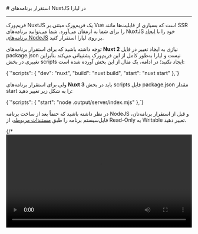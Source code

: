 

<Layout>
<Head>
<title>مستندات استقرار برنامه‌های NuxtJS - لیارا</title>
<meta property="og:title" content="مستندات خدمات رایانش ابری لیارا" />
<meta property="og:description" content="مستندات مربوط به نحوه استقرار برنامه‌های NuxtJS در پلتفرم NodeJS در لیارا"  />
</Head>
# استقرار برنامه‌های NuxtJS در لیارا
<hr className="mb-2" />

فریم‌ورک NuxtJS یک فریم‌ورک مبتنی بر Vue است که بسیاری از قابلیت‌ها مانند SSR را برای شما به ارمغان می‌آورد. شما می‌توانید برنامه‌های NuxtJS خود را با <a href="../../how-tos/create-app" className="text-[#2196f3] ">ایجاد برنامه‌های NodeJS</a> بر روی لیارا استقرار کنید.

توجه داشته باشید که برای استقرار برنامه‌های <b>Nuxt 2</b> نیازی به ایجاد تغییر در فایل <Important>package.json </Important>نیست و لیارا به‌طور کامل از این فریم‌ورک پشتیبانی می‌کند بنابراین تغییری در بخش <Important>scripts</Important> ایجاد نکنید؛ در ادامه، یک مثال از این بخش آورده شده است:

<div className="h-2" />
<div dir='ltr'>
    <Highlight className="json">
        {`"scripts": {
    "dev": "nuxt",
    "build": "nuxt build",
    "start": "nuxt start"
},`}
    </Highlight>
</div>
<div className="h-2" />

ولی برای استقرار برنامه‌های <b>Nuxt 3</b> باید در بخش <Important>scripts</Important> فایل <Important>package.json</Important> مقدار <Important>start</Important> را به شکل زیر تغییر دهید:
<div className="h-2" />
<div dir='ltr'>
    <Highlight className="json">
        {`"scripts": {
    "start": "node .output/server/index.mjs"
},`}
    </Highlight>
</div>
<div className="h-2" />

<Alert variant="info">
<p>
    در نظر داشته باشید که حتماً بعد از ساخت برنامه NodeJS و قبل از استقرار برنامه‌تان، فایل‌سیستم برنامه را طبق <a href="/paas/details/file-system/#how-to-make-fs-writable" className="text-[#2196f3]">مستندات مربوطه</a>، از Read-Only به Writable تغییر دهید.
</p>
</Alert>


<Section id="deploy" title="استقرار برنامه" />
<Tabs 
    tabs={["Liara Console", "Liara CLI"]} 
    content={[
    <>
    {/* 
    <video
        src="https://media.liara.ir/nuxtjs/nuxtjs-desktop.mp4"
        controls="controls"
        className="block w-full"
        width="100%"
    />
    <br />
    */}
    
    <p>
    در نهایت کافیست تا برنامه خود را با کنسول و پورت 3000، در لیارا آپلود کنید و عملیات استقرار را انجام دهید تا برنامه با موفقیت در لیارا مستقر شود.
    </p>
    </>,

    <>
        <video
        src="https://media.liara.ir/nuxtjs/nuxtjs-cli.mp4"
        controls="controls"
        className="block w-full"
        width="100%"
    />
    <br />
    <p>
    در نهایت کافیست تا دستور زیر را اجرا کنید تا برنامه شما در لیارا مستقر شود:
    </p>
    <div className="h-2" />
    <div dir='ltr'>
        <Highlight className="bash">
            {`liara deploy --port=3000 --platform=node`}
        </Highlight>
    </div>
    <div className="h-2" />
    </>,

]} 
/>


<Section id="set-envs" title="تنظیم متغیرها در برنامه NuxtJS"/>

یکی از بهترین روش‌ها برای تنظیم پویای متغیرهای محیطی بدون نیاز به اجرای مجدد دستور <Important>npm run build</Important>، استفاده از روش زیر است: 
<div className="h-2" />

۱. فرض کنید که قصد دارید از یک متغیر به نام <Important>API_BASE</Important> به‌صورت public (در دسترس در فرانت‌اند) و از یک متغیر به نام <Important>API_SECRET</Important> به صورت private (در دسترس فقط برای بک‌اند)، استفاده کنید. بنابراین در ابتدا، باید 
در فایل <Important>nuxt.config</Important> خود، قطعه کد زیر را قرار دهید: 

<div className="h-2" />
<div dir='ltr'>
    <Highlight className="bash">
        {`export default defineNuxtConfig({
          runtimeConfig: {
            apiSecret: '',
            public: {
              apiBase: '', 
            }
          },
        })`}
    </Highlight>
</div>
<div className="h-2" />
به شکل فوق، متغیرهای محیطی در برنامه شناخته می‌شوند. 
<div className="h-2" />


۲. در ادامه، باید متغیرهای <Important>NUXT_PUBLIC_API_BASE</Important> و <Important>NUXT_API_SECRET</Important> را به همراه مقادیرشان، طبق <a href="/paas/details/envs/#add-envs" className="text-[#2196f3]">مستندات تنظیم متغیر محیطی</a>، به برنامه خود در لیارا، اضافه کنید. 
<div className="h-2" />

در NuxtJS، باید قوانین زیر را برای متغیرهای public رعایت کنید:

<div className="h-2" />
<ul>
<li>متغیرها باید با عبارت <Important>NUXT_PUBLIC</Important> شروع شوند</li>
<li>تمامی حروف متغیرها، UPPERCASE (حروف انگلیسی بزرگ) باشند</li>
<li>در صورتی که متغیر چندکلمه‌ای است، به جای ساختار camelCase، قبل از شروع هر کلمه جدید، علامت <Important>_</Important> گذاشته شود</li>
</ul>
<div className="h-2" />
مثال: 

<div className="h-2" />
<div dir='ltr'>
    <Highlight className="bash">
        {`apiBase --> NUXT_PUBLIC_API_BASE
myOwnVar --> NUXT_PUBLIC_MY_OWN_VAR
some --> NUXT_PUBLIC_SOME`}
    </Highlight>
</div>
<div className="h-2" />

همچنین، باید قوانین زیر را برای متغیرهای private رعایت کنید:


<div className="h-2" />
<ul>
<li>متغیرها باید با عبارت <Important>NUXT</Important> شروع شوند</li>
<li>تمامی حروف متغیرها، UPPERCASE (حروف انگلیسی بزرگ) باشند</li>
<li>در صورتی که متغیر چندکلمه‌ای است، به جای ساختار camelCase، قبل از شروع هر کلمه جدید، علامت <Important>_</Important> گذاشته شود</li>
</ul>
<div className="h-2" />
مثال: 

<div className="h-2" />
<div dir='ltr'>
    <Highlight className="bash">
        {`apiBase --> NUXT_API_BASE
myOwnVar --> NUXT_MY_OWN_VAR
some --> NUXT_SOME`}
    </Highlight>
</div>
<div className="h-2" />

بعد از انجام کارهای فوق، می‌توانید از متغیر محیطی در برنامه خود استفاده کنید
و در صورت نیاز، تنها کافیست تا متغیر محیطی را تغییر دهید و دیگر نیازی به build مجدد برنامه، نخواهد بود. 

<br />
<video
    src="https://media.liara.ir/nuxtjs/set-envs.mp4"
    controls="controls"
    className="block w-full"
    width="100%"
/>


<br />
<Alert variant="success">
<p>
همچنین بخوانید: <a href="/paas/static/related-apps/nuxtjs" className="text-[#2196f3] ">استفاده از قابلیت Static Site Generation در برنامه‌های NuxtJS</a>
</p>
</Alert>
<Alert variant="success">
<p>
همچنین بخوانید: <a href="../../fix-common-errors/cors-error/nuxtjs" className="text-[#2196f3] ">رفع خطای CORS در فریم‌ورک NuxtJS</a>
</p>
</Alert>

</Layout>